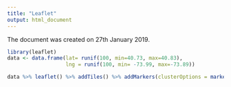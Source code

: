 ---
title: "Leaflet"
output: html_document
---

The document was created on 27th January 2019.
```{r}
library(leaflet)
data <- data.frame(lat= runif(100, min=40.73, max=40.83),
                   lng = runif(100, min= -73.99, max=-73.89))

data %>% leaflet() %>% addTiles() %>% addMarkers(clusterOptions = markerClusterOptions()) %>% addCircles(lat =40.78, lng =-73.96, radius=200) 
 
```

